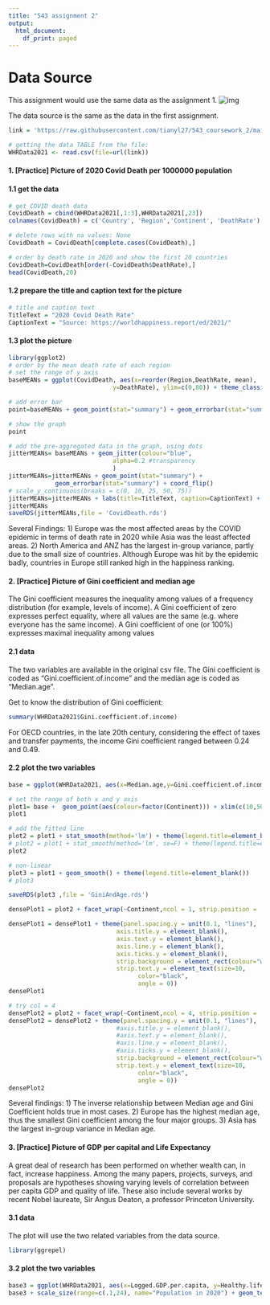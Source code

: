 ```yaml
---
title: "543 assignment 2"
output:
  html_document:
    df_print: paged
---
```


# Data Source
This assignment would use the same data as the assignment 1.
![img](https://www.happierway.org/wp-content/uploads/2021/03/Capture-1.png)

The data source is the same as the data in the first assignment.

```r
link = 'https://raw.githubusercontent.com/tianyl27/543_coursework_2/main/WHR2021.csv'

# getting the data TABLE from the file:
WHRData2021 <- read.csv(file=url(link))
```

#### 1. [Practice] Picture of 2020 Covid Death per 1000000 population

#### 1.1 get the data
```r
# get COVID death data
CovidDeath = cbind(WHRData2021[,1:3],WHRData2021[,23])
colnames(CovidDeath) = c('Country', 'Region','Continent', 'DeathRate')

# delete rows with na values: None
CovidDeath = CovidDeath[complete.cases(CovidDeath),]

# order by death rate in 2020 and show the first 20 countries
CovidDeath=CovidDeath[order(-CovidDeath$DeathRate),]
head(CovidDeath,20)
```
#### 1.2 prepare the title and caption text for the picture
```r
# title and caption text
TitleText = "2020 Covid Death Rate"
CaptionText = "Source: https://worldhappiness.report/ed/2021/"
```

#### 1.3 plot the picture
```r
library(ggplot2)
# order by the mean death rate of each region
# set the range of y axis
baseMEANs = ggplot(CovidDeath, aes(x=reorder(Region,DeathRate, mean),
                             y=DeathRate), ylim=c(0,80)) + theme_classic() + xlab("Region") + ylab("Covid Death per 100000 population")

# add error bar
point=baseMEANs + geom_point(stat="summary") + geom_errorbar(stat="summary") + coord_flip()

# show the graph
point
```
```r
# add the pre-aggregated data in the graph, using dots
jitterMEANs= baseMEANs + geom_jitter(colour="blue",
                             alpha=0.2 #transparency
                             )
jitterMEANs=jitterMEANs + geom_point(stat="summary") +
             geom_errorbar(stat="summary") + coord_flip()
# scale_y_continuous(breaks = c(0, 10, 25, 50, 75))
jitterMEANs=jitterMEANs + labs(title=TitleText, caption=CaptionText) + theme(plot.title = element_text(hjust = 0), plot.caption = element_text(hjust = -1))
jitterMEANs
saveRDS(jitterMEANs,file = 'CovidDeath.rds')
```
Several Findings:
1) Europe was the most affected areas by the COVID epidemic in terms of death rate in 2020 while Asia was the least affected areas.
2) North America and ANZ has the largest in-group variance, partly due to the small size of countries.
Although Europe was hit by the epidemic badly, countries in Europe still ranked high in the happiness ranking.  



#### 2. [Practice] Picture of Gini coefficient and median age  

The Gini coefficient measures the inequality among values of a frequency distribution (for example, levels of income). A Gini coefficient of zero expresses perfect equality, where all values are the same (e.g. where everyone has the same income). A Gini coefficient of one (or 100%) expresses maximal inequality among values  

#### 2.1 data
The two variables are available in the original csv file. The Gini coefficient is coded as "Gini.coefficient.of.income" and the median age is coded as "Median.age".  

Get to know the distribution of Gini coefficient:
```r
summary(WHRData2021$Gini.coefficient.of.income)
```
For OECD countries, in the late 20th century, considering the effect of taxes and transfer payments, the income Gini coefficient ranged between 0.24 and 0.49.  

#### 2.2 plot the two variables
```r
base = ggplot(WHRData2021, aes(x=Median.age,y=Gini.coefficient.of.income)) + theme_classic() + xlab("Median age") + ylab("Gini coefficient")

# set the range of both x and y axis
plot1= base +  geom_point(aes(colour=factor(Continent))) + xlim(c(10,50))+ ylim(c(20,70))
plot1

# add the fitted line
plot2 = plot1 + stat_smooth(method='lm') + theme(legend.title=element_blank())
# plot2 = plot1 + stat_smooth(method='lm', se=F) + theme(legend.title=element_blank())
plot2

# non-linear
plot3 = plot1 + geom_smooth() + theme(legend.title=element_blank())
# plot3

saveRDS(plot3 ,file = 'GiniAndAge.rds')

```


```r
densePlot1 = plot2 + facet_wrap(~Continent,ncol = 1, strip.position = 'top') + theme(legend.position="none") 

densePlot1 = densePlot1 + theme(panel.spacing.y = unit(0.1, "lines"),
                              axis.title.y = element_blank(),
                              axis.text.y = element_blank(),
                              axis.line.y = element_blank(),
                              axis.ticks.y = element_blank(),
                              strip.background = element_rect(colour="white"),
                              strip.text.y = element_text(size=10,
                                    color="black",
                                    angle = 0))
densePlot1

# try col = 4
densePlot2 = plot2 + facet_wrap(~Continent,ncol = 4, strip.position = 'top') + theme(legend.position="none") 
densePlot2 = densePlot2 + theme(panel.spacing.y = unit(0.1, "lines"),
                              #axis.title.y = element_blank(),
                              #axis.text.y = element_blank(),
                              #axis.line.y = element_blank(),
                              #axis.ticks.y = element_blank(),
                              strip.background = element_rect(colour="white"),
                              strip.text.y = element_text(size=10,
                                    color="black",
                                    angle = 0))
densePlot2

```
Several findings:
1) The inverse relationship between Median age and Gini Coefficient holds true in most cases.
2) Europe has the highest median age, thus the smallest Gini coefficient among the four major groups.
3) Asia has the largest in-group variance in Median age.  



#### 3. [Practice] Picture of GDP per capital and Life Expectancy
A great deal of research has been performed on whether wealth can, in fact, increase happiness. Among the many papers, projects, surveys, and proposals are hypotheses showing varying levels of correlation between per capita GDP and quality of life. These also include several works by recent Nobel laureate, Sir Angus Deaton, a professor Princeton University. 

#### 3.1 data
The plot will use the two related variables from the data source.  

```r
library(ggrepel)

```



#### 3.2 plot the two variables

```r
base3 = ggplot(WHRData2021, aes(x=Logged.GDP.per.capita, y=Healthy.life.expectancy, size=Population.2020, color=Regional.indicator)) + geom_point(alpha=0.5)
base3 + scale_size(range=c(.1,24), name="Population in 2020") + geom_text_repel(label=WHRData2021$Country.name, size=2)

```


